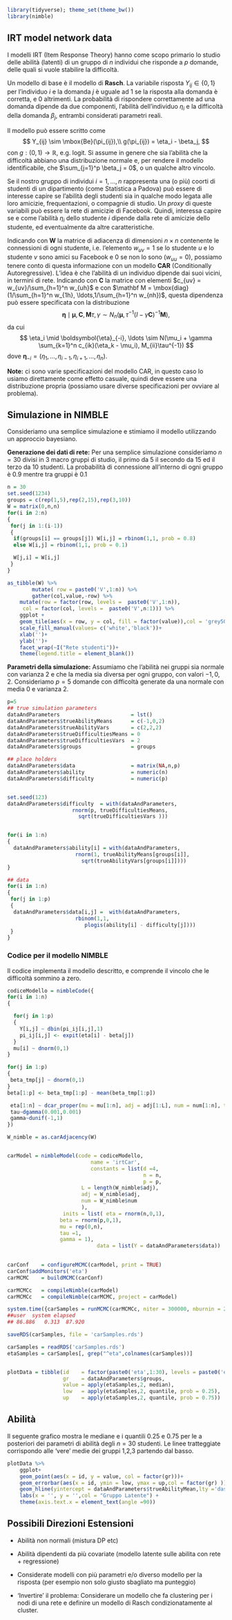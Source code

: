 ```r
library(tidyverse); theme_set(theme_bw())
library(nimble)
```

## IRT model network data


I modelli IRT (Item Response Theory) hanno come scopo primario lo studio delle abilità (latenti) di un gruppo di $n$ individui che risponde a $p$ domande, delle quali si vuole stabilire la difficoltà.  

Un modello di base è il modello di **Rasch**. La variabile risposta $Y_{ij} \in \{0,1\}$ per l'individuo $i$ e la domanda $j$ è uguale ad $1$ se la risposta alla domanda è corretta, e $0$ altrimenti. La probabilità di rispondere correttamente ad una domanda dipende da due componenti, l'abilità dell'individuo $\eta_i$ e la difficoltà della domanda $\beta_j$, entrambi considerati parametri reali.

Il modello può essere scritto come
$$
Y_{ij}  \sim \mbox{Be}(\pi_{ij}),\\
 g(\pi_{ij}) = \eta_i - \beta_j,
$$
con $g: (0,1) \to \mathbb R$, e.g. logit.
Si assume in genere che sia l'abilità che la difficoltà abbiano una distribuzione normale e, per rendere il modello identificabile, che $\sum_{j=1}^p \beta_j = 0$, o un qualche altro vincolo.


Se il nostro gruppo di individui $i=1,\ldots,n$ rappresenta una (o più) coorti di studenti di un dipartimento (come Statistica a Padova) può essere di interesse capire se l'abilità degli studenti sia in qualche modo legata alle loro amicizie, frequentazioni, o compagnie di studio. Un *proxy* di queste variabili può essere la rete di amicizie di Facebook.  Quindi, interessa  capire se e come l'abilità  $\eta_i$ dello studente $i$ dipende dalla rete di amicizie dello studente, ed eventualmente da altre caratteristiche.


Indicando con $\mathbf W$ la matrice di adiacenza di dimensioni $n\times n$ contenente le connessioni di ogni studente, i.e. l'elemento   $w_{uv} = 1$ se lo studente $u$ e lo studente $v$ sono amici su Facebook e $0$ se non lo sono ($w_{uu} =0$), possiamo tenere conto di questa informazione con un modello **CAR** (Conditionally Autoregressive).
L'idea è che l'abilità di un individuo dipende dai suoi vicini, in termini di rete.
Indicando con $\mathbf C$ la matrice con elementi $c_{uv} = w_{uv}/\sum_{h=1}^n w_{uh}$ e con $\mathbf M = \mbox{diag}(1/\sum_{h=1}^n w_{1h}, \ldots,1/\sum_{h=1}^n w_{nh})$, questa dipendenza può essere specificata con la distribuzione
$$
\boldsymbol{\eta} \mid \boldsymbol{\mu}, \mathbf C, \mathbf M \tau,\gamma 
\sim 
N_n (\boldsymbol{\mu}, \tau^{-1} (I - \gamma \mathbf C)^{-1} \mathbf M),
$$
da cui
$$
\eta_i \mid \boldsymbol{\eta}_{-i}, \ldots \sim N(\mu_i + \gamma \sum_{k=1}^n c_{ik}(\eta_k - \mu_i), M_{ii}\tau^{-1})
$$
dove $\boldsymbol{\eta}_{-i}  = (\eta_1, \ldots, \eta_{i-1},\eta_{i+1},\ldots, 
\eta_n)$.


**Note:** ci sono varie specificazioni del modello CAR, in questo caso lo usiamo direttamente come effetto casuale, quindi deve essere una distribuzione propria (possiamo usare diverse specificazioni per ovviare al problema). 


## Simulazione in NIMBLE

Consideriamo una semplice simulazione e stimiamo il modello utilizzando un approccio bayesiano.


**Generazione dei dati di rete:** Per una semplice simulazione consideriamo $n =30$ divisi in 3 macro gruppi di studio, il primo da 5 il secondo da 15 ed il terzo da 10 studenti. La probabilità di connessione all'interno di ogni gruppo è $0.9$ mentre tra gruppi è $0.1$ 


```r
n = 30
set.seed(1234)
groups = c(rep(1,5),rep(2,15),rep(3,10))
W = matrix(0,n,n)
for(i in 2:n)
{
 for(j in 1:(i-1))
 {
  if(groups[i] == groups[j]) W[i,j] = rbinom(1,1, prob = 0.8) 
  else W[i,j] = rbinom(1,1, prob = 0.1) 

  W[j,i] = W[i,j]
 }
}
```
```r

as_tibble(W) %>%
       	mutate( row = paste0('V',1:n)) %>%
        gather(col,value,-row) %>%
	mutate(row = factor(row, levels =  paste0('V',1:n)), 
     col = factor(col, levels =  paste0('V',n:1))) %>%
	ggplot + 
	geom_tile(aes(x = row, y = col, fill = factor(value)),col = 'grey50')+
	scale_fill_manual(values= c('white','black'))+
	xlab('')+
	ylab('')+
	facet_wrap(~I("Rete studenti"))+
	theme(legend.title = element_blank())
```
**Parametri della simulazione:** Assumiamo che l'abilità nei gruppi sia normale con varianza $2$ e che la  media sia diversa per ogni gruppo, con valori $-1,0,2$. Consideriamo $p=5$ domande con difficoltà generate da una normale con media $0$ e varianza $2$.
```r
p=5
## true simulation parameters
dataAndParameters                       = lst()
dataAndParameters$trueAbilityMeans      = c(-1,0,2)
dataAndParameters$trueAbilityVars       = c(2,2,2)
dataAndParameters$trueDifficultiesMeans = 0
dataAndParameters$trueDifficultiesVars  = 2
dataAndParameters$groups                = groups

## place holders
dataAndParameters$data                  = matrix(NA,n,p)
dataAndParameters$ability               = numeric(n)
dataAndParameters$difficulty            = numeric(p)


set.seed(123)
dataAndParameters$difficulty  = with(dataAndParameters,
				     rnorm(p, trueDifficultiesMeans,
					   sqrt(trueDifficultiesVars )))


for(i in 1:n)
{
  dataAndParameters$ability[i] = with(dataAndParameters,
				      rnorm(1, trueAbilityMeans[groups[i]],
					    sqrt(trueAbilityVars[groups[i]])))
}

## data
for(i in 1:n)
{
 for(j in 1:p)
 {
  dataAndParameters$data[i,j] =  with(dataAndParameters,
				      rbinom(1,1,
					     plogis(ability[i] - difficulty[j])))
 }
}

```


### Codice per il modello NIMBLE

Il codice implementa il modello descritto, e comprende il vincolo che le difficoltà sommino a zero.
```r
codiceModello = nimbleCode({
for(i in 1:n)
{

  for(j in 1:p)
  {
    Y[i,j] ~ dbin(pi_ij[i,j],1)
    pi_ij[i,j] <- expit(eta[i] - beta[j])
  }
  mu[i] ~ dnorm(0,1)
}

for(j in 1:p)
{
 beta_tmp[j] ~ dnorm(0,1)
}
beta[1:p] <- beta_tmp[1:p] - mean(beta_tmp[1:p])

 eta[1:n] ~ dcar_proper(mu = mu[1:n], adj = adj[1:L], num = num[1:n], tau= tau, gamma= gamma)
 tau~dgamma(0.001,0.001)
 gamma~dunif(-1,1)
})


```

```r
W_nimble = as.carAdjacency(W) 


carModel = nimbleModel(code = codiceModello,
                           name = 'irtCar',
                           constants = list(d =4,
                                            n = n,
                                            p = p,
					    L = length(W_nimble$adj),
					    adj = W_nimble$adj,
					    num = W_nimble$num
					    ),
		          inits = list( eta = rnorm(n,0,1),
				 beta = rnorm(p,0,1),
				 mu = rep(0,n),
				 tau =1,
				 gamma = 1),
                             data = list(Y = dataAndParameters$data))
                      

carConf    = configureMCMC(carModel, print = TRUE)
carConf$addMonitors('eta')
carMCMC    = buildMCMC(carConf)

carMCMCc   = compileNimble(carModel)
carMCMCc   = compileNimble(carMCMC, project = carModel)

system.time({carSamples = runMCMC(carMCMCc, niter = 300000, nburnin = 20000)})
##user  system elapsed 
## 86.886   0.313  87.920 

saveRDS(carSamples, file = 'carSamples.rds')
```

```r
carSamples = readRDS('carSamples.rds')
etaSamples = carSamples[, grep("^eta",colnames(carSamples))]


plotData = tibble(id    = factor(paste0('eta',1:30), levels = paste0('eta',1:30)),
                  gr    = dataAndParameters$groups,
                  value = apply(etaSamples,2, median),
                  low   = apply(etaSamples,2, quantile, prob = 0.25),
                  up    = apply(etaSamples,2, quantile, prob = 0.75))

```

## Abilità
Il seguente grafico mostra le mediane e i quantili $0.25$ e $0.75$ per le a posteriori dei parametri di abilità degli $n=30$ studenti. Le linee tratteggiate corrispondo alle 'vere' medie dei gruppi 1,2,3 partendo dal basso.
```r

plotData %>%
	ggplot+
	geom_point(aes(x = id, y = value, col = factor(gr)))+
	geom_errorbar(aes(x = id, ymin = low, ymax = up,col = factor(gr) )) +
	geom_hline(yintercept = dataAndParameters$trueAbilityMean,lty ='dashed')+
	labs(x = '', y = '',col = "Gruppo Latente") +
	theme(axis.text.x = element_text(angle =90))
```




## Possibili Direzioni Estensioni

* Abilità non normali (mistura DP etc)

* Abilità dipendenti da più covariate (modello latente sulle abilita con rete + regressione)

* Considerate modelli con più parametri e/o diverso modello per la risposta (per esempio non solo giusto sbagliato ma punteggio)
 
* 'Invertire' il problema: Considerare un modello che fa clustering per i nodi di una rete e definire un modello di Rasch condizionatamente al cluster. 
